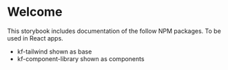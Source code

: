 
<Meta title="Welcome" />

# Welcome

This storybook includes documentation of the follow NPM packages. To be used in React apps.

- kf-tailwind shown as base
- kf-component-library shown as components
